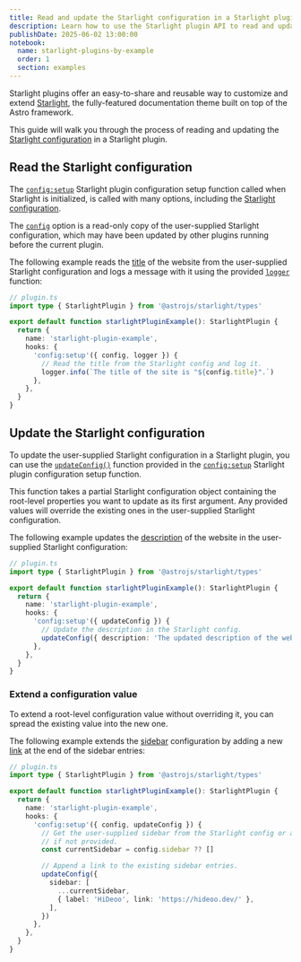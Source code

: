 ```yaml
---
title: Read and update the Starlight configuration in a Starlight plugin
description: Learn how to use the Starlight plugin API to read and update the Starlight configuration.
publishDate: 2025-06-02 13:00:00
notebook:
  name: starlight-plugins-by-example
  order: 1
  section: examples
---
```


Starlight plugins offer an easy-to-share and reusable way to customize and extend [Starlight](https://starlight.astro.build/), the fully-featured documentation theme built on top of the Astro framework.

This guide will walk you through the process of reading and updating the [Starlight configuration](https://starlight.astro.build/reference/configuration/) in a Starlight plugin.


<Prerequisites />

## Read the Starlight configuration

The [`config:setup`](https://starlight.astro.build/reference/plugins/#configsetup) Starlight plugin configuration setup function called when Starlight is initialized, is called with many options, including the [Starlight configuration](https://starlight.astro.build/reference/configuration/).

The [`config`](https://starlight.astro.build/reference/plugins/#config) option is a read-only copy of the user-supplied Starlight configuration, which may have been updated by other plugins running before the current plugin.

The following example reads the [title](https://starlight.astro.build/reference/configuration/#title-required) of the website from the user-supplied Starlight configuration and logs a message with it using the provided [`logger`](https://starlight.astro.build/reference/plugins/#logger) function:

```ts /(config),/ {10}
// plugin.ts
import type { StarlightPlugin } from '@astrojs/starlight/types'

export default function starlightPluginExample(): StarlightPlugin {
  return {
    name: 'starlight-plugin-example',
    hooks: {
      'config:setup'({ config, logger }) {
        // Read the title from the Starlight config and log it.
        logger.info(`The title of the site is "${config.title}".`)
      },
    },
  }
}
```

## Update the Starlight configuration

To update the user-supplied Starlight configuration in a Starlight plugin, you can use the [`updateConfig()`](https://starlight.astro.build/reference/plugins/#updateconfig) function provided in the [`config:setup`](https://starlight.astro.build/reference/plugins/#configsetup) Starlight plugin configuration setup function.

This function takes a partial Starlight configuration object containing the root-level properties you want to update as its first argument.
Any provided values will override the existing ones in the user-supplied Starlight configuration.

The following example updates the [description](https://starlight.astro.build/reference/configuration/#description) of the website in the user-supplied Starlight configuration:

```ts / (updateConfig) / {10}
// plugin.ts
import type { StarlightPlugin } from '@astrojs/starlight/types'

export default function starlightPluginExample(): StarlightPlugin {
  return {
    name: 'starlight-plugin-example',
    hooks: {
      'config:setup'({ updateConfig }) {
        // Update the description in the Starlight config.
        updateConfig({ description: 'The updated description of the website.' })
      },
    },
  }
}
```

### Extend a configuration value

To extend a root-level configuration value without overriding it, you can spread the existing value into the new one.

The following example extends the [sidebar](https://starlight.astro.build/reference/configuration/#sidebar) configuration by adding a new [link](https://starlight.astro.build/guides/sidebar/#other-links) at the end of the sidebar entries:

```ts / (updateConfig) / {11,14-19}
// plugin.ts
import type { StarlightPlugin } from '@astrojs/starlight/types'

export default function starlightPluginExample(): StarlightPlugin {
  return {
    name: 'starlight-plugin-example',
    hooks: {
      'config:setup'({ config, updateConfig }) {
        // Get the user-supplied sidebar from the Starlight config or an empty array
        // if not provided.
        const currentSidebar = config.sidebar ?? []

        // Append a link to the existing sidebar entries.
        updateConfig({
          sidebar: [
            ...currentSidebar,
            { label: 'HiDeoo', link: 'https://hideoo.dev/' },
          ],
        })
      },
    },
  }
}
```


<Outro />
